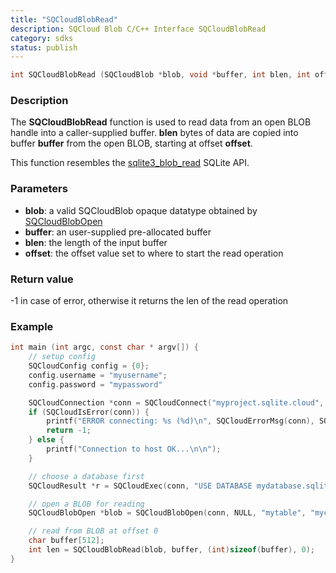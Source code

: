 ```yaml
---
title: "SQCloudBlobRead"
description: SQCloud Blob C/C++ Interface SQCloudBlobRead
category: sdks
status: publish
---
```


```c
int SQCloudBlobRead (SQCloudBlob *blob, void *buffer, int blen, int offset);
```

### Description
The **SQCloudBlobRead** function is used to read data from an open BLOB handle into a caller-supplied buffer. **blen** bytes of data are copied into buffer **buffer** from the open BLOB, starting at offset **offset**.

This function resembles the [sqlite3_blob_read](https://www.sqlite.org/c3ref/blob_read.html) SQLite API. 

### Parameters
* **blob**: a valid SQCloudBlob opaque datatype obtained by [SQCloudBlobOpen](/docs/sdks/c/sqcloudblobopen)
* **buffer**: an user-supplied pre-allocated buffer
* **blen**: the length of the input buffer
* **offset**: the offset value set to where to start the read operation

### Return value
-1 in case of error, otherwise it returns the len of the read operation

### Example
```c
int main (int argc, const char * argv[]) {
    // setup config
    SQCloudConfig config = {0};
    config.username = "myusername";
    config.password = "mypassword"

    SQCloudConnection *conn = SQCloudConnect("myproject.sqlite.cloud", SQCLOUD_DEFAULT_PORT, &config);
    if (SQCloudIsError(conn)) {
        printf("ERROR connecting: %s (%d)\n", SQCloudErrorMsg(conn), SQCloudErrorCode(conn));
        return -1;
    } else {
        printf("Connection to host OK...\n\n");
    }

    // choose a database first
    SQCloudResult *r = SQCloudExec(conn, "USE DATABASE mydatabase.sqlite;");

    // open a BLOB for reading
    SQCloudBlobOpen *blob = SQCloudBlobOpen(conn, NULL, "mytable", "mycolumn", 1, 0);

    // read from BLOB at offset 0
    char buffer[512];
    int len = SQCloudBlobRead(blob, buffer, (int)sizeof(buffer), 0);
}
```